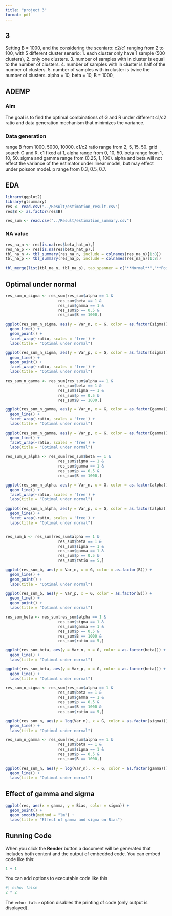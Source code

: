 ```yaml
---
title: "project 3"
format: pdf
---
```


## 3

Setting B = 1000, and the considering the sceniaro: c2/c1 ranging from 2 to 100, with 5 different cluster senario: 1. each cluster only have 1 sample (500 clusters), 2. only one clusters. 3. number of samples with in cluster is equal to the number of clusters. 4. number of samples with in cluster is half of the number of clusters. 5. number of samples with in cluster is twice the number of clusters. alpha = 10, beta = 10, B = 1000, 

## ADEMP

### Aim
  The goal is to find the optimal combinations of G and R under different c1/c2 ratio and data generation mechanism that minimizes the variance.
  
### Data generation
  
range B from 1000, 5000, 10000, c1/c2 ratio range from 2, 5, 15, 50. grid search G and R. c1 fixed at 1, alpha range from 0, 10, 50. beta range from 1, 10, 50. sigma and gamma range from (0.25, 1, 100). alpha and beta will not effect the variance of the estimator under linear model, but may effect under poisson model. p range from 0.3, 0.5, 0.7.



## EDA

```r
library(ggplot2)
library(gtsummary)
res <- read.csv("../Result/estimation_result.csv")
res$B <- as.factor(res$B)

res_sum <- read.csv("../Result/estimation_summary.csv")
```

### NA value

```r
res_na_n <- res[is.na(res$beta_hat_n),]
res_na_p <- res[is.na(res$beta_hat_p),]
tbl_na_n <- tbl_summary(res_na_n, include = colnames(res_na_n)[1:8]) 
tbl_na_p <- tbl_summary(res_na_p, include = colnames(res_na_n)[1:8]) 

tbl_merge(list(tbl_na_n, tbl_na_p), tab_spanner = c("**Normal**","**Poisson**"))
```


## Optimal under normal

```r
res_sum_n_sigma <- res_sum[res_sum$alpha == 1 &
                       res_sum$beta == 1 & 
                       res_sum$gamma == 1 & 
                       res_sum$p == 0.5 &
                       res_sum$B == 1000,]

ggplot(res_sum_n_sigma, aes(y = Var_n, x = G, color = as.factor(sigma))) +
  geom_line() +
  geom_point() +
  facet_wrap(~ratio, scales = 'free') +
  labs(title = "Optimal under normal")

ggplot(res_sum_n_sigma, aes(y = Var_p, x = G, color = as.factor(sigma))) +
  geom_line() +
  geom_point() +
  facet_wrap(~ratio, scales = 'free') +
  labs(title = "Optimal under normal")

res_sum_n_gamma <- res_sum[res_sum$alpha == 1 &
                       res_sum$beta == 1 & 
                       res_sum$sigma == 1 & 
                       res_sum$p == 0.5 &
                       res_sum$B == 1000,]

ggplot(res_sum_n_gamma, aes(y = Var_n, x = G, color = as.factor(gamma))) +
  geom_line() +
  facet_wrap(~ratio, scales = 'free') +
  labs(title = "Optimal under normal")

ggplot(res_sum_n_gamma, aes(y = Var_p, x = G, color = as.factor(gamma))) +
  geom_line() +
  facet_wrap(~ratio, scales = 'free') +
  labs(title = "Optimal under normal")

res_sum_n_alpha <- res_sum[res_sum$beta == 1 & 
                       res_sum$sigma == 1 & 
                       res_sum$gamma == 1 & 
                       res_sum$p == 0.5 &
                       res_sum$B == 1000,]

ggplot(res_sum_n_alpha, aes(y = Var_n, x = G, color = as.factor(alpha))) +
  geom_line() +
  facet_wrap(~ratio, scales = 'free') +
  labs(title = "Optimal under normal")

ggplot(res_sum_n_alpha, aes(y = Var_p, x = G, color = as.factor(alpha))) +
  geom_line() +
  facet_wrap(~ratio, scales = 'free') +
  labs(title = "Optimal under normal")


res_sum_b <- res_sum[res_sum$alpha == 1 &
                       res_sum$beta == 1 & 
                       res_sum$sigma == 1 & 
                       res_sum$gamma == 1 &
                       res_sum$p == 0.5 &
                       res_sum$ratio == 5,]

ggplot(res_sum_b, aes(y = Var_n, x = G, color = as.factor(B))) +
  geom_line() +
  geom_point() +
  labs(title = "Optimal under normal")

ggplot(res_sum_b, aes(y = Var_p, x = G, color = as.factor(B))) +
  geom_line() +
  geom_point() +
  labs(title = "Optimal under normal")

res_sum_beta <- res_sum[res_sum$alpha == 1 &
                       res_sum$sigma == 1 & 
                       res_sum$gamma == 1 & 
                       res_sum$p == 0.5 &
                       res_sum$B == 1000 &
                       res_sum$ratio == 5,]

ggplot(res_sum_beta, aes(y = Var_n, x = G, color = as.factor(beta))) +
  geom_line() +
  labs(title = "Optimal under normal")

ggplot(res_sum_beta, aes(y = Var_p, x = G, color = as.factor(beta))) +
  geom_line() +
  labs(title = "Optimal under normal")

```

```r
res_sum_n_sigma <- res_sum[res_sum$alpha == 1 &
                       res_sum$beta == 1 & 
                       res_sum$gamma == 1 &
                       res_sum$p == 0.5 &
                       res_sum$B == 1000 &
                       res_sum$ratio == 5,]

ggplot(res_sum_n, aes(y = log(Var_n), x = G, color = as.factor(sigma))) +
  geom_line() +
  labs(title = "Optimal under normal")

res_sum_n_gamma <- res_sum[res_sum$alpha == 1 &
                       res_sum$beta == 1 & 
                       res_sum$sigma == 1 &
                       res_sum$p == 0.5 &
                       res_sum$B == 1000,]

ggplot(res_sum_n, aes(y = log(Var_n), x = G, color = as.factor(gamma))) +
  geom_line() +
  labs(title = "Optimal under normal")

```


## Effect of gamma and sigma
```r
ggplot(res, aes(x = gamma, y = Bias, color = sigma)) +
  geom_point() +
  geom_smooth(method = "lm") +
  labs(title = "Effect of gamma and sigma on Bias")
```

## Running Code

When you click the **Render** button a document will be generated that includes both content and the output of embedded code. You can embed code like this:

```r
1 + 1
```

You can add options to executable code like this 

```r
#| echo: false
2 * 2
```

The `echo: false` option disables the printing of code (only output is displayed).
